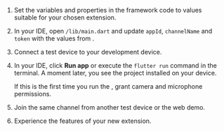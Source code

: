 <PlatformWrapper platform="flutter">

1. Set the variables and properties in the framework code to values suitable for your chosen extension.

1.  In your IDE, open `/lib/main.dart` and update `appId`, `channelName` and `token` with the values from <Vg k="CONSOLE" />.

1.  Connect a test device to your development device.

1.  In your IDE, click **Run app** or execute the `flutter run` command in the terminal. A moment later, you see the project installed on your device.

    If this is the first time you run the <Vpl k="CLIENT" />, grant camera and microphone permissions.

1. Join the same channel from another test device or the <Link target="_blank" to="{{Global.DEMO_BASIC_VIDEO_CALL_URL}}"><Vg k="COMPANY" /> web demo</Link>.

1. Experience the features of your new extension.

</PlatformWrapper>
